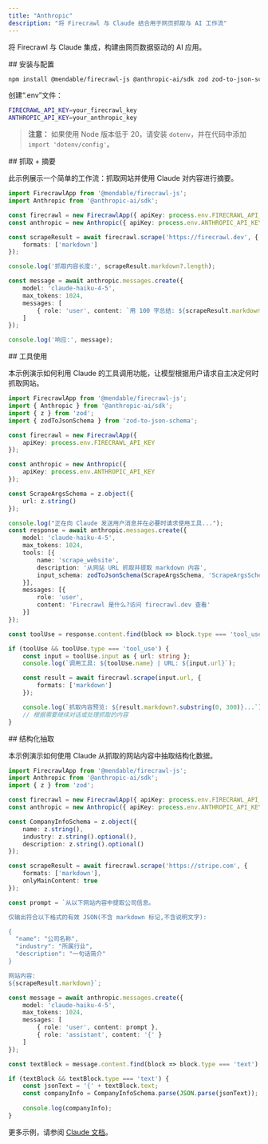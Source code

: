 ```yaml
---
title: "Anthropic"
description: "将 Firecrawl 与 Claude 结合用于网页抓取与 AI 工作流"
---
```


将 Firecrawl 与 Claude 集成，构建由网页数据驱动的 AI 应用。

<div id="setup">
  ## 安装与配置
</div>

```bash
npm install @mendable/firecrawl-js @anthropic-ai/sdk zod zod-to-json-schema
```

创建“.env”文件：

```bash
FIRECRAWL_API_KEY=your_firecrawl_key
ANTHROPIC_API_KEY=your_anthropic_key
```

> **注意：** 如果使用 Node 版本低于 20，请安装 `dotenv`，并在代码中添加 `import 'dotenv/config'`。


<div id="scrape-summarize">
  ## 抓取 + 摘要
</div>

此示例展示一个简单的工作流：抓取网站并使用 Claude 对内容进行摘要。

```typescript
import FirecrawlApp from '@mendable/firecrawl-js';
import Anthropic from '@anthropic-ai/sdk';

const firecrawl = new FirecrawlApp({ apiKey: process.env.FIRECRAWL_API_KEY });
const anthropic = new Anthropic({ apiKey: process.env.ANTHROPIC_API_KEY });

const scrapeResult = await firecrawl.scrape('https://firecrawl.dev', {
    formats: ['markdown']
});

console.log('抓取内容长度:', scrapeResult.markdown?.length);

const message = await anthropic.messages.create({
    model: 'claude-haiku-4-5',
    max_tokens: 1024,
    messages: [
        { role: 'user', content: `用 100 字总结: ${scrapeResult.markdown}` }
    ]
});

console.log('响应:', message);
```


<div id="tool-use">
  ## 工具使用
</div>

本示例演示如何利用 Claude 的工具调用功能，让模型根据用户请求自主决定何时抓取网站。

```typescript
import FirecrawlApp from '@mendable/firecrawl-js';
import { Anthropic } from '@anthropic-ai/sdk';
import { z } from 'zod';
import { zodToJsonSchema } from 'zod-to-json-schema';

const firecrawl = new FirecrawlApp({
    apiKey: process.env.FIRECRAWL_API_KEY
});

const anthropic = new Anthropic({
    apiKey: process.env.ANTHROPIC_API_KEY
});

const ScrapeArgsSchema = z.object({
    url: z.string()
});

console.log("正在向 Claude 发送用户消息并在必要时请求使用工具...");
const response = await anthropic.messages.create({
    model: 'claude-haiku-4-5',
    max_tokens: 1024,
    tools: [{
        name: 'scrape_website',
        description: '从网站 URL 抓取并提取 markdown 内容',
        input_schema: zodToJsonSchema(ScrapeArgsSchema, 'ScrapeArgsSchema') as any
    }],
    messages: [{
        role: 'user',
        content: 'Firecrawl 是什么?访问 firecrawl.dev 查看'
    }]
});

const toolUse = response.content.find(block => block.type === 'tool_use');

if (toolUse && toolUse.type === 'tool_use') {
    const input = toolUse.input as { url: string };
    console.log(`调用工具: ${toolUse.name} | URL: ${input.url}`);

    const result = await firecrawl.scrape(input.url, {
        formats: ['markdown']
    });

    console.log(`抓取内容预览: ${result.markdown?.substring(0, 300)}...`);
    // 根据需要继续对话或处理抓取的内容
}
```


<div id="structured-extraction">
  ## 结构化抽取
</div>

本示例演示如何使用 Claude 从抓取的网站内容中抽取结构化数据。

```typescript
import FirecrawlApp from '@mendable/firecrawl-js';
import Anthropic from '@anthropic-ai/sdk';
import { z } from 'zod';

const firecrawl = new FirecrawlApp({ apiKey: process.env.FIRECRAWL_API_KEY });
const anthropic = new Anthropic({ apiKey: process.env.ANTHROPIC_API_KEY });

const CompanyInfoSchema = z.object({
    name: z.string(),
    industry: z.string().optional(),
    description: z.string().optional()
});

const scrapeResult = await firecrawl.scrape('https://stripe.com', {
    formats: ['markdown'],
    onlyMainContent: true
});

const prompt = `从以下网站内容中提取公司信息。

仅输出符合以下格式的有效 JSON(不含 markdown 标记,不含说明文字):

{
  "name": "公司名称",
  "industry": "所属行业",
  "description": "一句话简介"
}

网站内容:
${scrapeResult.markdown}`;

const message = await anthropic.messages.create({
    model: 'claude-haiku-4-5',
    max_tokens: 1024,
    messages: [
        { role: 'user', content: prompt },
        { role: 'assistant', content: '{' }
    ]
});

const textBlock = message.content.find(block => block.type === 'text');

if (textBlock && textBlock.type === 'text') {
    const jsonText = '{' + textBlock.text;
    const companyInfo = CompanyInfoSchema.parse(JSON.parse(jsonText));
  
    console.log(companyInfo);
}
```

更多示例，请参阅 [Claude 文档](https://docs.anthropic.com/claude/docs)。
